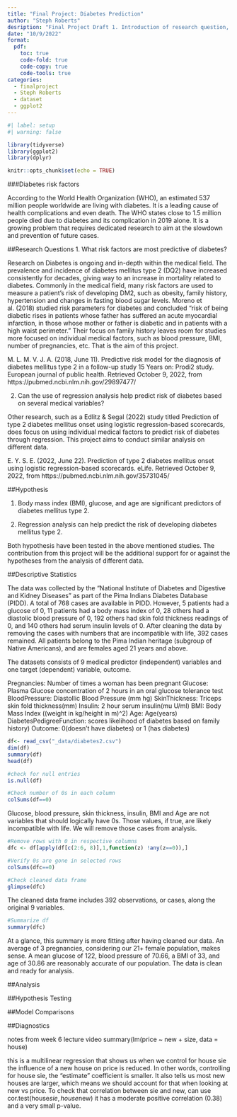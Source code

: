 ```yaml
---
title: "Final Project: Diabetes Prediction"
author: "Steph Roberts"
desription: "Final Project Draft 1. Introduction of research question, hypothesis, and descriptive statistics"
date: "10/9/2022"
format:
  pdf:
    toc: true
    code-fold: true
    code-copy: true
    code-tools: true
categories:
  - finalproject
  - Steph Roberts
  - dataset
  - ggplot2
---
```


```r
#| label: setup
#| warning: false

library(tidyverse)
library(ggplot2)
library(dplyr)

knitr::opts_chunk$set(echo = TRUE)
```

###Diabetes risk factors

According to the World Health Organization (WHO), an estimated 537 million people worldwide are living with diabetes. It is a leading cause of health complications and even death. The WHO states close to 1.5 million people died due to diabetes and its complication in 2019 alone. It is a growing problem that requires dedicated research to aim at the slowdown and prevention of future cases. 

##Research Questions
1. What risk factors are most predictive of diabetes? 

Research on Diabetes is ongoing and in-depth within the medical field. The prevalence and incidence of diabetes mellitus type 2 (DQ2) have increased consistently for decades, giving way to an increase in mortality related to diabetes. Commonly in the medical field, many risk factors are used to measure a patient’s risk of developing DM2, such as obesity, family history, hypertension and changes in fasting blood sugar levels. 
Moreno et al. (2018) studied risk parameters for diabetes and concluded "risk of being diabetic rises in patients whose father has suffered an acute myocardial infarction, in those whose mother or father is diabetic and in patients with a high waist perimeter." 
Their focus on family history leaves room for studies more focused on individual medical factors, such as blood pressure, BMI, number of pregnancies, etc. That is the aim of this project.


M. L. M. V. J. A. (2018, June 11). Predictive risk model for the diagnosis of diabetes mellitus type 2 in a follow-up study 15 Years on: Prodi2 study. European journal of public health. Retrieved October 9, 2022, from https://pubmed.ncbi.nlm.nih.gov/29897477/ 


2. Can the use of regression analysis help predict risk of diabetes based on several medical variables?

Other research, such as a Edlitz & Segal (2022) study titled Prediction of type 2 diabetes mellitus onset using logistic regression-based scorecards, does focus on using individual medical factors to predict risk of diabetes through regression. This project aims to conduct similar analysis on different data. 

E. Y. S. E. (2022, June 22). Prediction of type 2 diabetes mellitus onset using logistic regression-based scorecards. eLife. Retrieved October 9, 2022, from https://pubmed.ncbi.nlm.nih.gov/35731045/ 

##Hypothesis

1. Body mass index (BMI), glucose, and age are significant predictors of diabetes mellitus type 2.  

2. Regression analysis can help predict the risk of developing diabetes mellitus type 2.

Both hypothesis have been tested in the above mentioned studies. The contribution from this project will be the additional support for or against the hypotheses from the analysis of different data. 

##Descriptive Statistics

The data was collected by the “National Institute of Diabetes and Digestive and Kidney Diseases” as part of the Pima Indians Diabetes Database (PIDD). A total of 768 cases are available in PIDD. However, 5 patients had a glucose of 0, 11 patients had a body mass index of 0, 28 others had a diastolic blood pressure of 0, 192 others had skin fold thickness readings of 0, and 140 others had serum insulin levels of 0. After cleaning the data by removing the cases with numbers that are incompatible with life, 392 cases remained. All patients belong to the Pima Indian heritage (subgroup of Native Americans), and are females aged 21 years and above.

The datasets consists of 9 medical predictor (independent) variables and one target (dependent) variable, outcome.  

Pregnancies: Number of times a woman has been pregnant
Glucose: Plasma Glucose concentration of 2 hours in an oral glucose tolerance test
BloodPressure: Diastollic Blood Pressure (mm hg)
SkinThickness: Triceps skin fold thickness(mm)
Insulin: 2 hour serum insulin(mu U/ml)
BMI: Body Mass Index ((weight in kg/height in m)^2)
Age: Age(years)
DiabetesPedigreeFunction: scores likelihood of diabetes based on family history)
Outcome: 0(doesn't have diabetes) or 1 (has diabetes)


```r
df<- read_csv("_data/diabetes2.csv")
dim(df)
summary(df)
head(df)
```
```r
#check for null entries
is.null(df)
```
```r
#Check number of 0s in each column
colSums(df==0)
```

Glucose, blood pressure, skin thickness, insulin, BMI and Age are not variables that should logically have 0s. Those values, if true, are likely incompatible with life. We will remove those cases from analysis.

```r
#Remove rows with 0 in respective columns
dfc <- df[apply(df[c(2:6, 8)],1,function(z) !any(z==0)),] 

#Verify 0s are gone in selected rows
colSums(dfc==0)
```


```r
#Check cleaned data frame
glimpse(dfc)
```
The cleaned data frame includes 392 observations, or cases, along the original 9 variables. 

```r
#Summarize df
summary(dfc)
```
At a glance, this summary is more fitting after having cleaned our data. An average of 3 pregnancies, considering our 21+ female population, makes sense. A mean glucose of 122, blood pressure of 70.66, a BMI of 33, and age of 30.86 are reasonably accurate of our population. The data is clean and ready for analysis. 

##Analysis

##Hypothesis Testing

##Model Comparisons

##Diagnostics




notes
from week 6 lecture video
summary(lm(price ~ new + size, data = house)

this is a multilinear regression that shows us when we control for house sie the influence of a new house on price is reduced. In other words, controlling for house sie, the "estimate" coefficient is smaller. It also tells us most new houses are larger, which means we should account for that when looking at new vs price. To check that correlation between sie and new, can use 
cor.test(house$sie, house$new)
it has a moderate positive correlation (0.38) and a very small p-value.